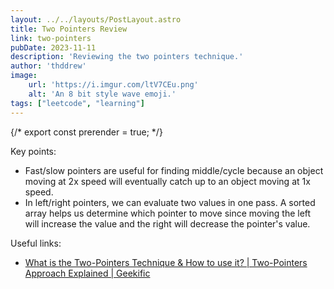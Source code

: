 ```yaml
---
layout: ../../layouts/PostLayout.astro
title: Two Pointers Review
link: two-pointers
pubDate: 2023-11-11
description: 'Reviewing the two pointers technique.'
author: 'thddrew'
image:
    url: 'https://i.imgur.com/ltV7CEu.png'
    alt: 'An 8 bit style wave emoji.'
tags: ["leetcode", "learning"]
---
```

{/* export const prerender = true; */}

Key points:
<ul>
    <li>
    Fast/slow pointers are useful for finding middle/cycle because an object moving at 2x speed will eventually catch up to an object moving at 1x speed.
    </li>
    <li>
    In left/right pointers, we can evaluate two values in one pass. A sorted array helps us determine which pointer to move since moving the left will increase the value and the right will decrease the pointer's value.
    </li>
</ul>

Useful links:
<ul>
    <li><a href="https://www.youtube.com/watch?v=VEPCm3BCtik">What is the Two-Pointers Technique & How to use it? | Two-Pointers Approach Explained | Geekific</a></li>
</ul>